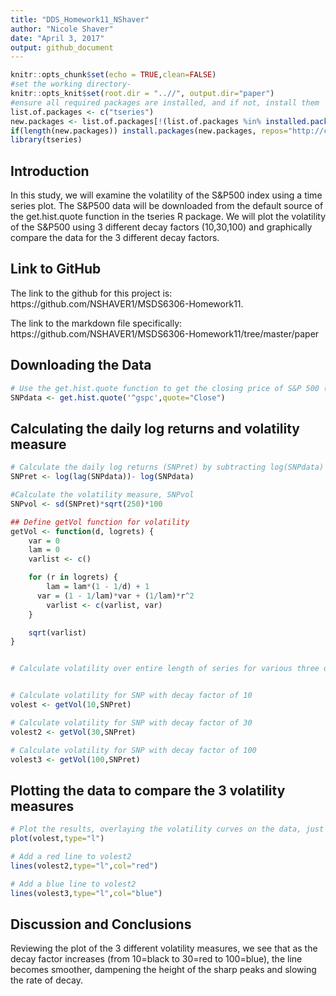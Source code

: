```yaml
---
title: "DDS_Homework11_NShaver"
author: "Nicole Shaver"
date: "April 3, 2017"
output: github_document
--- 
```


```r
knitr::opts_chunk$set(echo = TRUE,clean=FALSE)
#set the working directory-
knitr::opts_knit$set(root.dir = "..//", output.dir="paper")
#ensure all required packages are installed, and if not, install them
list.of.packages <- c("tseries")
new.packages <- list.of.packages[!(list.of.packages %in% installed.packages()[,"Package"])]
if(length(new.packages)) install.packages(new.packages, repos="http://cran.rstudio.com/")
library(tseries)
```

## Introduction

In this study, we will examine the volatility of the S&P500 index using a time series plot. The S&P500 data will be downloaded from the default source of the get.hist.quote function in the tseries R package. We will plot the volatility of the S&P500 using 3 different decay factors (10,30,100) and graphically compare the data for the 3 different decay factors.

## Link to GitHub
The link to the github for this project is: https://github.com/NSHAVER1/MSDS6306-Homework11.

The link to the markdown file specifically: https://github.com/NSHAVER1/MSDS6306-Homework11/tree/master/paper

## Downloading the Data 

```r
# Use the get.hist.quote function to get the closing price of S&P 500 (^gspc)
SNPdata <- get.hist.quote('^gspc',quote="Close")
```
## Calculating the daily log returns and volatility measure

```r
# Calculate the daily log returns (SNPret) by subtracting log(SNPdata) from log(lag(SNPdata))
SNPret <- log(lag(SNPdata))- log(SNPdata)

#Calculate the volatility measure, SNPvol
SNPvol <- sd(SNPret)*sqrt(250)*100

## Define getVol function for volatility
getVol <- function(d, logrets) {
	var = 0
	lam = 0
	varlist <- c()

	for (r in logrets) {
		lam = lam*(1 - 1/d) + 1
	  var = (1 - 1/lam)*var + (1/lam)*r^2
		varlist <- c(varlist, var)
	}

	sqrt(varlist)
}


# Calculate volatility over entire length of series for various three different decay factors: 10 30. 100


# Calculate volatility for SNP with decay factor of 10
volest <- getVol(10,SNPret)

# Calculate volatility for SNP with decay factor of 30
volest2 <- getVol(30,SNPret)

# Calculate volatility for SNP with decay factor of 100
volest3 <- getVol(100,SNPret)
```
## Plotting the data to compare the 3 volatility measures

```r
# Plot the results, overlaying the volatility curves on the data, just as was done in the S&P example.
plot(volest,type="l")

# Add a red line to volest2
lines(volest2,type="l",col="red")

# Add a blue line to volest2
lines(volest3,type="l",col="blue")
```

## Discussion and Conclusions

Reviewing the plot of the 3 different volatility measures, we see that as the decay factor increases (from 10=black to 30=red to 100=blue), the line becomes smoother, dampening the height of the sharp peaks and slowing the rate of decay.
